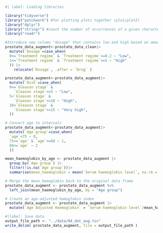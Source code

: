 ```r
#| label: Loading libraries

library("tidyverse")
library("patchwork") #for plotting plots together (plo1/plot2)
library("dplyr")
library("stringr") #count the number of occurrences of a given character in a string
library("readr")
```

```r

#Introduce new column "dosage" that contains low and high based on amount of drug used
prostate_data_augment<-prostate_data_clean|>
  mutate(`Dosage`=case_when(
  0<=`Treatment regime` & `Treatment regime`<=0.2 ~ "Low",
  1<=`Treatment regime` & `Treatment regime`<=5 ~ "High"
  )) |>
    relocate(`Dosage`, .after = `Drug` )

prostate_data_augment<-prostate_data_augment|>
  mutate(`Risk`=case_when(
  0<=`Gleason stage` &
    `Gleason stage`<=5 ~ "Low",
  5<`Gleason stage` &
    `Gleason stage`<=10 ~ "High",
  10<`Gleason stage` &
    `Gleason stage`<=15 ~ "Very high",
  ))

# Convert age to intervals
prostate_data_augment<-prostate_data_augment|>
  mutate(`Age group`=case_when(
  `age`<75 ~ 0,
  75<=`age` & `age`<=80 ~ 1,
  80<=`age` ~ 2
  ))
```

```r
mean_haemoglobin_by_age <- prostate_data_augment |>
  group_by(`Age group`) |>
  filter(!is.na(`Age group`))|>
  summarise(mean_haemoglobin = mean(`Serum haemoglobin level`, na.rm = TRUE))

# Merge the mean_hemoglobin back to the original data frame
prostate_data_augment <- prostate_data_augment %>%
  left_join(mean_haemoglobin_by_age, by = "Age group")

# Create an age-adjusted hemoglobin index
prostate_data_augment <- prostate_data_augment |>
  mutate(`Age Adjusted Haemoglobin` = `Serum haemoglobin level`/mean_haemoglobin)
```


```r
#|label: Save data
output_file_path <- "../data/04_dat_aug.tsv"
write_delim( prostate_data_augment, file = output_file_path )
```

